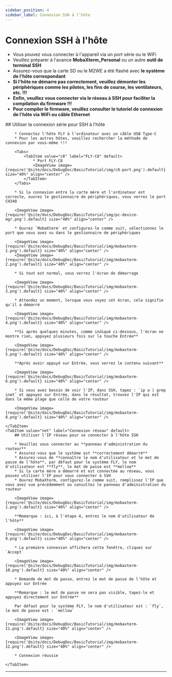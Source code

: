 ```yaml
---
sidebar_position: 4
sidebar_label: Connexion SSH à l'hôte
---
```






# Connexion SSH à l'hôte


* Vous pouvez vous connecter à l'appareil via un port série ou le WiFi
* Veuillez préparer à l'avance **MobaXterm_Personal** ou un autre **outil de terminal SSH**
* Assurez-vous que la carte SD ou le M2WE a été flashé avec **le système de l'hôte correspondant**
* **Si l'hôte ne démarre pas correctement, veuillez démonter les périphériques comme les pilotes, les fins de course, les ventilateurs, etc. !!!**
* **Enfin, veuillez vous connecter via le réseau à SSH pour faciliter la compilation du firmware !!!**
* **Pour compiler le firmware, veuillez consulter le tutoriel de connexion de l'hôte via WiFi ou câble Ethernet**

<Tabs>
    <TabItem value="serial" label="Connexion par port série" default>
        ## Utiliser la connexion série pour SSH à l'hôte

        * Connectez l'hôte FLY à l'ordinateur avec un câble USB Type-C
        * Pour les autres hôtes, veuillez rechercher la méthode de connexion par vous-même !!!

        <Tabs>
            <TabItem value="c8" label="FLY-C8" default>
                * Port FLY-C8
                <ImageView image={require('@site/docs/DebugDoc/BasicTutorial/img/c8-port.png').default} size="40%" align="center" />
            </TabItem>
        </Tabs>

        * Si la connexion entre la carte mère et l'ordinateur est correcte, ouvrez le gestionnaire de périphériques, vous verrez le port CH340

        <ImageView image={require('@site/docs/DebugDoc/BasicTutorial/img/pc-device-mgr.png').default} size="40%" align="center" />

        * Ouvrez `MobaXterm` et configurez-le comme suit, sélectionnez le port que vous avez vu dans le gestionnaire de périphériques

        <ImageView image={require('@site/docs/DebugDoc/BasicTutorial/img/mobaxterm-1.png').default} size="40%" align="center" />
        <ImageView image={require('@site/docs/DebugDoc/BasicTutorial/img/mobaxterm-2.png').default} size="40%" align="center" />

        * Si tout est normal, vous verrez l'écran de démarrage

        <ImageView image={require('@site/docs/DebugDoc/BasicTutorial/img/mobaxterm-3.png').default} size="40%" align="center" />

        * Attendez un moment, lorsque vous voyez cet écran, cela signifie qu'il a démarré

        <ImageView image={require('@site/docs/DebugDoc/BasicTutorial/img/mobaxterm-4.png').default} size="40%" align="center" />

        **Si après quelques minutes, comme indiqué ci-dessous, l'écran ne montre rien, appuyez plusieurs fois sur la touche Entrée**

        <ImageView image={require('@site/docs/DebugDoc/BasicTutorial/img/mobaxterm-5.png').default} size="40%" align="center" />

        **Après avoir appuyé sur Entrée, vous verrez le contenu suivant**

        <ImageView image={require('@site/docs/DebugDoc/BasicTutorial/img/mobaxterm-6.png').default} size="40%" align="center" />

        * Si vous avez besoin de voir l'IP, dans SSH, tapez : `ip a | grep inet` et appuyez sur Entrée, dans le résultat, trouvez l'IP qui est dans la même plage que celle de votre routeur

        <ImageView image={require('@site/docs/DebugDoc/BasicTutorial/img/mobaxterm-8.png').default} size="40%" align="center" />

    </TabItem>
    <TabItem value="net" label="Connexion réseau" default>
        ## Utiliser l'IP réseau pour se connecter à l'hôte SSH

        * Veuillez vous connecter au **panneau d'administration du routeur**
        * Assurez-vous que le système est **correctement démarré**
        * Assurez-vous de **connaître le nom d'utilisateur et le mot de passe de l'hôte**, par défaut pour le système FLY, le nom d'utilisateur est **fly**, le mot de passe est **mellow**
        * Si la carte mère a démarré et est connectée au réseau, vous pouvez utiliser l'IP pour vous connecter à SSH
        * Ouvrez MobaXterm, configurez-le comme suit, remplissez l'IP que vous avez vue précédemment ou consultez le panneau d'administration du routeur

        <ImageView image={require('@site/docs/DebugDoc/BasicTutorial/img/mobaxterm-1.png').default} size="40%" align="center" />

        **Remarque : ici, à l'étape 4, entrez le nom d'utilisateur de l'hôte**

        <ImageView image={require('@site/docs/DebugDoc/BasicTutorial/img/mobaxterm-9.png').default} size="40%" align="center" />

        * La première connexion affichera cette fenêtre, cliquez sur `Accept`

        <ImageView image={require('@site/docs/DebugDoc/BasicTutorial/img/mobaxterm-10.png').default} size="40%" align="center" />

        * Demande de mot de passe, entrez le mot de passe de l'hôte et appuyez sur Entrée

        **Remarque : le mot de passe ne sera pas visible, tapez-le et appuyez directement sur Entrée**

        Par défaut pour le système FLY, le nom d'utilisateur est : `fly`, le mot de passe est : `mellow`

        <ImageView image={require('@site/docs/DebugDoc/BasicTutorial/img/mobaxterm-11.png').default} size="40%" align="center" />

        <ImageView image={require('@site/docs/DebugDoc/BasicTutorial/img/mobaxterm-12.png').default} size="40%" align="center" />

        * Connexion réussie

    </TabItem>
</Tabs>

----